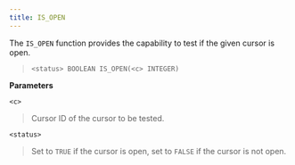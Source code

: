 ```yaml
---
title: IS_OPEN
---
```


The `IS_OPEN` function provides the capability to test if the given
cursor is open.

> `<status> BOOLEAN IS_OPEN(<c> INTEGER)`

**Parameters**

`<c>`

> Cursor ID of the cursor to be tested.

`<status>`

> Set to `TRUE` if the cursor is open, set to `FALSE` if the cursor is
> not open.
